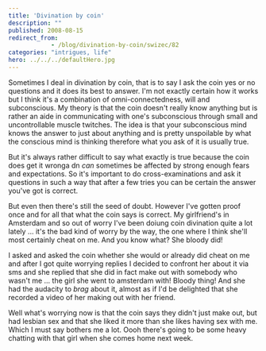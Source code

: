 ```yaml
---
title: 'Divination by coin'
description: ""
published: 2008-08-15
redirect_from: 
            - /blog/divination-by-coin/swizec/82
categories: "intrigues, life"
hero: ../../../defaultHero.jpg
---
```

Sometimes I deal in divination by coin, that is to say I ask the coin yes or no questions and it does its best to answer. I&#x27;m not exactly certain how it works but I think it&#x27;s a combination of omni-connectedness, will and subconscious. My theory is that the coin doesn&#x27;t really know anything but is rather an aide in communicating with one&#x27;s subconscious through small and uncontrollable muscle twitches. The idea is that your subconscious mind knows the answer to just about anything and is pretty unspoilable by what the conscious mind is thinking therefore what you ask of it is usually true.

But it&#x27;s always rather difficult to say what exactly is true because the coin does get it wronga dn _can_ sometimes be affected by strong enough fears and expectations. So it&#x27;s important to do cross-examinations and ask it questions in such a way that after a few tries you can be certain the answer you&#x27;ve got is correct.

But even then there&#x27;s still the seed of doubt. However I&#x27;ve gotten proof once and for all that what the coin says is correct. My girlfriend&#x27;s in Amsterdam and so out of worry I&#x27;ve been doiung coin divination quite a lot lately ... it&#x27;s the bad kind of worry by the way, the one where I think she&#x27;ll most certainly cheat on me. And you know what? She bloody did!

I asked and asked the coin whether she would or already did cheat on me and after I got quite worrying replies I decided to confront her about it via sms and she replied that she did in fact make out with somebody who wasn&#x27;t me ... the girl she went to amsterdam with! Bloody thing! And she had the audacity to _brag_ about it, almost as if I&#x27;d be delighted that she recorded a video of her making out with her friend.

Well what&#x27;s worrying now is that the coin says they didn&#x27;t just make out, but had lesbian sex and that she liked it more than she likes having sex with me. Which I must say bothers me a lot. Oooh there&#x27;s going to be some heavy chatting with that girl when she comes home next week.
